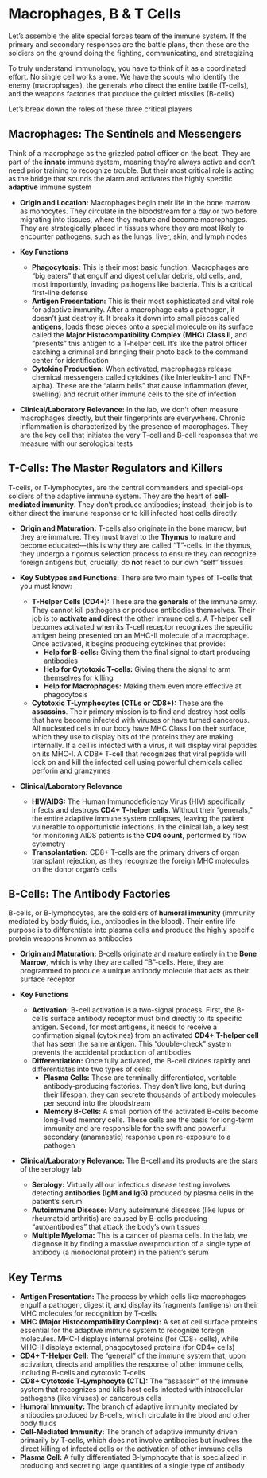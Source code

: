 # Macrophages, B & T Cells {-}

Let's assemble the elite special forces team of the immune system. If the primary and secondary responses are the battle plans, then these are the soldiers on the ground doing the fighting, communicating, and strategizing

To truly understand immunology, you have to think of it as a coordinated effort. No single cell works alone. We have the scouts who identify the enemy (macrophages), the generals who direct the entire battle (T-cells), and the weapons factories that produce the guided missiles (B-cells)

Let's break down the roles of these three critical players


## **Macrophages: The Sentinels and Messengers** {-}

Think of a macrophage as the grizzled patrol officer on the beat. They are part of the **innate** immune system, meaning they're always active and don't need prior training to recognize trouble. But their most critical role is acting as the bridge that sounds the alarm and activates the highly specific **adaptive** immune system

*   **Origin and Location:** Macrophages begin their life in the bone marrow as monocytes. They circulate in the bloodstream for a day or two before migrating into tissues, where they mature and become macrophages. They are strategically placed in tissues where they are most likely to encounter pathogens, such as the lungs, liver, skin, and lymph nodes

*   **Key Functions**
    *   **Phagocytosis:** This is their most basic function. Macrophages are "big eaters" that engulf and digest cellular debris, old cells, and, most importantly, invading pathogens like bacteria. This is a critical first-line defense
    *   **Antigen Presentation:** This is their most sophisticated and vital role for adaptive immunity. After a macrophage eats a pathogen, it doesn't just destroy it. It breaks it down into small pieces called **antigens**, loads these pieces onto a special molecule on its surface called the **Major Histocompatibility Complex (MHC) Class II**, and "presents" this antigen to a T-helper cell. It's like the patrol officer catching a criminal and bringing their photo back to the command center for identification
    *   **Cytokine Production:** When activated, macrophages release chemical messengers called cytokines (like Interleukin-1 and TNF-alpha). These are the "alarm bells" that cause inflammation (fever, swelling) and recruit other immune cells to the site of infection

*   **Clinical/Laboratory Relevance:** In the lab, we don't often measure macrophages directly, but their fingerprints are everywhere. Chronic inflammation is characterized by the presence of macrophages. They are the key cell that initiates the very T-cell and B-cell responses that we measure with our serological tests


## **T-Cells: The Master Regulators and Killers** {-}

T-cells, or T-lymphocytes, are the central commanders and special-ops soldiers of the adaptive immune system. They are the heart of **cell-mediated immunity**. They don't produce antibodies; instead, their job is to either direct the immune response or to kill infected host cells directly

*   **Origin and Maturation:** T-cells also originate in the bone marrow, but they are immature. They must travel to the **Thymus** to mature and become educated—this is why they are called "T"-cells. In the thymus, they undergo a rigorous selection process to ensure they can recognize foreign antigens but, crucially, do **not** react to our own "self" tissues

*   **Key Subtypes and Functions:** There are two main types of T-cells that you must know:
    *   **T-Helper Cells (CD4+):** These are the **generals** of the immune army. They cannot kill pathogens or produce antibodies themselves. Their job is to **activate and direct** the other immune cells. A T-helper cell becomes activated when its T-cell receptor recognizes the specific antigen being presented on an MHC-II molecule of a macrophage. Once activated, it begins producing cytokines that provide:
        *   **Help for B-cells:** Giving them the final signal to start producing antibodies
        *   **Help for Cytotoxic T-cells:** Giving them the signal to arm themselves for killing
        *   **Help for Macrophages:** Making them even more effective at phagocytosis
    *   **Cytotoxic T-Lymphocytes (CTLs or CD8+):** These are the **assassins**. Their primary mission is to find and destroy host cells that have become infected with viruses or have turned cancerous. All nucleated cells in our body have MHC Class I on their surface, which they use to display bits of the proteins they are making internally. If a cell is infected with a virus, it will display viral peptides on its MHC-I. A CD8+ T-cell that recognizes that viral peptide will lock on and kill the infected cell using powerful chemicals called perforin and granzymes

*   **Clinical/Laboratory Relevance**
    *   **HIV/AIDS:** The Human Immunodeficiency Virus (HIV) specifically infects and destroys **CD4+ T-helper cells**. Without their "generals," the entire adaptive immune system collapses, leaving the patient vulnerable to opportunistic infections. In the clinical lab, a key test for monitoring AIDS patients is the **CD4 count**, performed by flow cytometry
    *   **Transplantation:** CD8+ T-cells are the primary drivers of organ transplant rejection, as they recognize the foreign MHC molecules on the donor organ's cells

## **B-Cells: The Antibody Factories** {-}

B-cells, or B-lymphocytes, are the soldiers of **humoral immunity** (immunity mediated by body fluids, i.e., antibodies in the blood). Their entire life purpose is to differentiate into plasma cells and produce the highly specific protein weapons known as antibodies

*   **Origin and Maturation:** B-cells originate and mature entirely in the **Bone Marrow**, which is why they are called "B"-cells. Here, they are programmed to produce a unique antibody molecule that acts as their surface receptor

*   **Key Functions**
    *   **Activation:** B-cell activation is a two-signal process. First, the B-cell's surface antibody receptor must bind directly to its specific antigen. Second, for most antigens, it needs to receive a confirmation signal (cytokines) from an activated **CD4+ T-helper cell** that has seen the same antigen. This "double-check" system prevents the accidental production of antibodies
    *   **Differentiation:** Once fully activated, the B-cell divides rapidly and differentiates into two types of cells:
        *   **Plasma Cells:** These are terminally differentiated, veritable antibody-producing factories. They don't live long, but during their lifespan, they can secrete thousands of antibody molecules per second into the bloodstream
        *   **Memory B-Cells:** A small portion of the activated B-cells become long-lived memory cells. These cells are the basis for long-term immunity and are responsible for the swift and powerful secondary (anamnestic) response upon re-exposure to a pathogen

*   **Clinical/Laboratory Relevance:** The B-cell and its products are the stars of the serology lab
    *   **Serology:** Virtually all our infectious disease testing involves detecting **antibodies (IgM and IgG)** produced by plasma cells in the patient's serum
    *   **Autoimmune Disease:** Many autoimmune diseases (like lupus or rheumatoid arthritis) are caused by B-cells producing "autoantibodies" that attack the body's own tissues
    *   **Multiple Myeloma:** This is a cancer of plasma cells. In the lab, we diagnose it by finding a massive overproduction of a single type of antibody (a monoclonal protein) in the patient's serum


## **Key Terms** {-}

*   **Antigen Presentation:** The process by which cells like macrophages engulf a pathogen, digest it, and display its fragments (antigens) on their MHC molecules for recognition by T-cells
*   **MHC (Major Histocompatibility Complex):** A set of cell surface proteins essential for the adaptive immune system to recognize foreign molecules. MHC-I displays internal proteins (for CD8+ cells), while MHC-II displays external, phagocytosed proteins (for CD4+ cells)
*   **CD4+ T-Helper Cell:** The "general" of the immune system that, upon activation, directs and amplifies the response of other immune cells, including B-cells and cytotoxic T-cells
*   **CD8+ Cytotoxic T-Lymphocyte (CTL):** The "assassin" of the immune system that recognizes and kills host cells infected with intracellular pathogens (like viruses) or cancerous cells
*   **Humoral Immunity:** The branch of adaptive immunity mediated by antibodies produced by B-cells, which circulate in the blood and other body fluids
*   **Cell-Mediated Immunity:** The branch of adaptive immunity driven primarily by T-cells, which does not involve antibodies but involves the direct killing of infected cells or the activation of other immune cells
*   **Plasma Cell:** A fully differentiated B-lymphocyte that is specialized in producing and secreting large quantities of a single type of antibody
